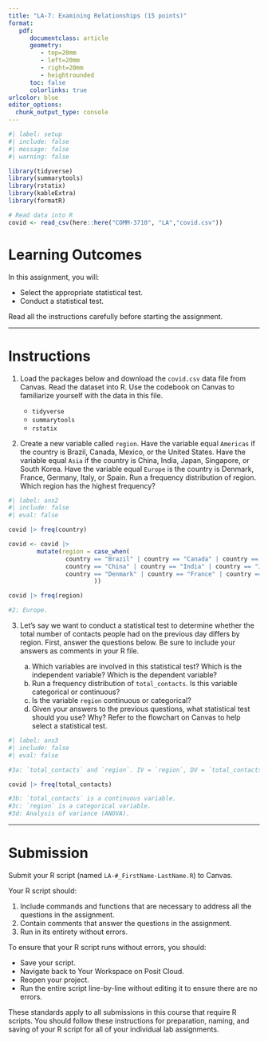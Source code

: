 ```yaml
---
title: "LA-7: Examining Relationships (15 points)"
format:
   pdf:
      documentclass: article
      geometry:
         - top=20mm
         - left=20mm
         - right=20mm
         - heightrounded
      toc: false
      colorlinks: true
urlcolor: blue
editor_options: 
  chunk_output_type: console
---
```


```r
#| label: setup
#| include: false
#| message: false
#| warning: false

library(tidyverse)
library(summarytools)
library(rstatix)
library(kableExtra)
library(formatR)

# Read data into R
covid <- read_csv(here::here("COMM-3710", "LA","covid.csv"))

```

# Learning Outcomes

In this assignment, you will:

- Select the appropriate statistical test.
- Conduct a statistical test.

::: callout-tip
Read all the instructions carefully before starting the assignment.
:::

------------------------------------------------------------------------

# Instructions

1) Load the packages below and download the `covid.csv` data file from Canvas. Read the dataset into R. Use the codebook on Canvas to familiarize yourself with the data in this file.
   
   * `tidyverse`
   * `summarytools`
   * `rstatix`
   
2) Create a new variable called `region`. Have the variable equal `Americas` if the country is Brazil, Canada, Mexico, or the United States. Have the variable equal `Asia` if the country is China, India, Japan, Singapore, or South Korea. Have the variable equal `Europe` is the country is Denmark, France, Germany, Italy, or Spain. Run a frequency distribution of region. Which region has the highest frequency?

```r
#| label: ans2
#| include: false
#| eval: false

covid |> freq(country)

covid <- covid |> 
        mutate(region = case_when(
                country == "Brazil" | country == "Canada" | country == "Mexico" | country == "United States" ~ "Americas",
                country == "China" | country == "India" | country == "Japan" | country == "Singapore" | country == "South Korea" ~ "Asia",
                country == "Denmark" | country == "France" | country == "Germany" | country == "Italy" | country == "Spain" ~ "Europe",
                        ))

covid |> freq(region)

#2: Europe.

```

3) Let’s say we want to conduct a statistical test to determine whether the total number of contacts people had on the previous day differs by region. First, answer the questions below. Be sure to include your answers as comments in your R file.

   a) Which variables are involved in this statistical test? Which is the independent variable? Which is the dependent variable?
   b) Run a frequency distribution of `total_contacts`. Is this variable categorical or continuous?
   c) Is the variable `region` continuous or categorical?
   d) Given your answers to the previous questions, what statistical test should you use? Why? Refer to the flowchart on Canvas to help select a statistical test.
   
```r
#| label: ans3
#| include: false
#| eval: false

#3a: `total_contacts` and `region`. IV = `region`, DV = `total_contacts`.

covid |> freq(total_contacts)

#3b: `total_contacts` is a continuous variable.
#3c: `region` is a categorical variable.
#3d: Analysis of variance (ANOVA).

```

------------------------------------------------------------------------

# Submission

Submit your R script (named `LA-#_FirstName-LastName.R`) to Canvas.

Your R script should:

1)  Include commands and functions that are necessary to address all the questions in the assignment.
2)  Contain comments that answer the questions in the assignment.
3)  Run in its entirety without errors.

To ensure that your R script runs without errors, you should:

-   Save your script.
-   Navigate back to Your Workspace on Posit Cloud.
-   Reopen your project.
-   Run the entire script line-by-line without editing it to ensure there are no errors.

::: callout-important
These standards apply to all submissions in this course that require R scripts. You should follow these instructions for preparation, naming, and saving of your R script for all of your individual lab assignments.
:::
